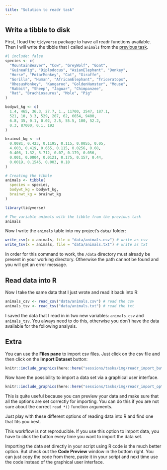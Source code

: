 ```yaml
---
title: "Solution to readr task"
---
```


## Write a tibble to disk

First, I load the `tidyverse` package to have all readr functions available. Then I will write the tibble that I called `animals` from the [previous task](02_data-tibbles.qmd).

```r
#| include: false
species <- c(
  "MountainBeaver", "Cow", "GreyWolf", "Goat",
  "GuineaPig", "Diplodocus", "AsianElephant", "Donkey",
  "Horse", "PotarMonkey", "Cat", "Giraffe",
  "Gorilla", "Human", "AfricanElephant", "Triceratops",
  "RhesusMonkey", "Kangaroo", "GoldenHamster", "Mouse",
  "Rabbit", "Sheep", "Jaguar", "Chimpanzee",
  "Rat", "Brachiosaurus", "Mole", "Pig"
)

bodywt_kg <- c(
  1.4, 465, 36.3, 27.7, 1., 11700, 2547, 187.1,
  521, 10, 3.3, 529, 207, 62, 6654, 9400,
  6.8, 35, 0.1, 0.02, 2.5, 55.5, 100, 52.2,
  0.3, 87000, 0.1, 192
)

brainwt_kg <- c(
  0.0081, 0.423, 0.1195, 0.115, 0.0055, 0.05, 
  4.603, 0.419, 0.655, 0.115, 0.0256, 0.68, 
  0.406, 1.32, 5.712, 0.07, 0.179, 0.056,
  0.001, 0.0004, 0.0121, 0.175, 0.157, 0.44,
  0.0019, 0.1545, 0.003, 0.18
)

# Creating the tibble 
animals <- tibble(
  species = species,
  bodywt_kg = bodywt_kg,
  brainwt_kg = brainwt_kg
)
```

```r
library(tidyverse)

# The variable animals with the tibble from the previous task
animals
```

Now I write the `animals` table into my project's `data/` folder:



```r
write_csv(x = animals, file = "data/animals.csv") # write as csv
write_tsv(x = animals, file = "data/animals.txt") # write as txt
```

:::{.callout-note}

In order for this command to work, the `/data` directory must already be present in your working directory. Otherwise the path cannot be found
and you will get an error message.

:::


## Read data into R

Now I take the same data that I just wrote and read it back into R:

```r
animals_csv <- read_csv("data/animals.csv") # read the csv
animals_tsv <- read_tsv("data/animals.txt") # read the txt
```

:::{.callout-note}

I saved the data that I read in in two new variables: `animals_csv` and `animals_tsv`. You always need to do this, otherwise you don't have the data available for the following analysis.

:::

## Extra

You can use the **Files pane** to import csv files. Just click on the csv file and then click on the **Import Dataset** button:

```r
knitr::include_graphics(here::here("sessions/tasks/img/readr_import_button.png"))
```

Now have the possibility to import a data set via a graphical user interface. 

```r
knitr::include_graphics(here::here("sessions/tasks/img/readr_import_options.png"))
```

This is quite useful because you can preview your data and make sure that all the options are set correctly for importing. You can do this if you are not sure about the correct `read_*()` function arguments. 

Just play with these different options of reading data into R and find one that fits you best.

:::{callout-warning}

This workflow is not reproducible. If you use this option to import data, you have to click the button every time you want to import the data set.

Importing the data set directly in your script using R code is the much better option. But check out the **Code Preview** window in the bottom right. You can just copy the code from there, paste it in your script and next time use the code instead of the graphical user interface.

:::
